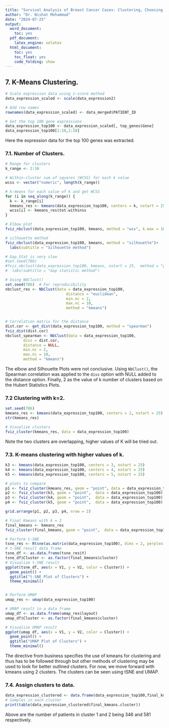 ```yaml
---
title: "Survival Analysis of Breast Cancer Cases: Clustering, Choosing the Value of k"
author: "Dr. Nishat Mohammad"
date: "2024-07-25"
output:
  word_document:
    toc: yes
  pdf_document:
    latex_engine: xelatex
  html_document:
    toc: yes
    toc_float: yes
    code_folding: show
---
```



## 7. K-Means Clustering. 

```r
# Scale expression data using z-score method
data_expression_scaled <- scale(data_expression2)

# Add row names
rownames(data_expression_scaled) <- data_merged$PATIENT_ID

# Get the top 100 gene expressions
data_expression_top100 <- data_expression_scaled[, top_genes$Gene]
data_expression_top100[1:10,1:10]

```
Here the expression data for the top 100 genes was extracted.  
 
 
### 7.1. Number of Clusters.  

```r
# Range for clusters
k_range <- 2:10

# Within-cluster sum of squares (WCSS) for each k value
wcss <- vector("numeric", length(k_range))

# k-means for each value of k and get WCSS
for (i in seq_along(k_range)) {
  k <- k_range[i]
  kmeans_res <- kmeans(data_expression_top100, centers = k, nstart = 25)
  wcss[i] <- kmeans_res$tot.withinss
}

# Elbow plot
fviz_nbclust(data_expression_top100, kmeans, method = "wss", k.max = 10, nstart = 25)

# silhouette method
fviz_nbclust(data_expression_top100, kmeans, method = "silhouette")+
  labs(subtitle = "Silhouette method")

# Gap_Stat is very slow
#set.seed(786)
#fviz_nbclust(data_expression_top100, kmeans, nstart = 25,  method = "gap_stat", nboot = 500, verbose=FALSE)+
#  labs(subtitle = "Gap statistic method")

# Using NbClust()
set.seed(786)  # For reproducibility
nbclust_res <- NbClust(data = data_expression_top100, 
                           distance = "euclidean", 
                           min.nc = 2, 
                           max.nc = 10, 
                           method = "kmeans")


# Correlation matrix for the distance
dist.cor <- get_dist(data_expression_top100, method = "spearman")
fviz_dist(dist.cor)
nbclust_spearman <- NbClust(data = data_expression_top100,
        diss = dist.cor,
        distance = NULL,
        min.nc = 2,
        max.nc = 10,
        method = "kmeans")


```
The elbow and Silhouette Plots were not conclusive. Using `NbClust()`, the Spearman correlation was applied to the `diss` option with NULL added to the distance option. Finally, 2 as the value of k number of clusters based on the Hubert Statistics Plots.  


### 7.2 Clustering with k=2.    

```r
set.seed(786)
kmeans_res <- kmeans(data_expression_top100, centers = 2, nstart = 25)
str(kmeans_res)

# Visualize clusters
fviz_cluster(kmeans_res, data = data_expression_top100)

```

Note the two clusters are overlapping, higher values of K will be tried out.

### 7.3. K-means clustering with higher values of k.  

```r
k3 <- kmeans(data_expression_top100, centers = 3, nstart = 25)
k4 <- kmeans(data_expression_top100, centers = 4, nstart = 25)
k5 <- kmeans(data_expression_top100, centers = 5, nstart = 25)

# plots to compare
p1 <- fviz_cluster(kmeans_res, geom = "point", data = data_expression_top100) + ggtitle("k = 2")
p2 <- fviz_cluster(k3, geom = "point",  data = data_expression_top100) + ggtitle("k = 3")
p3 <- fviz_cluster(k4, geom = "point",  data = data_expression_top100) + ggtitle("k = 4")
p4 <- fviz_cluster(k5, geom = "point",  data = data_expression_top100) + ggtitle("k = 5")

grid.arrange(p1, p2, p3, p4, nrow = 2)

# Final Kmeans with k = 2
final_kmeans <- kmeans_res
fviz_cluster(final_kmeans, geom = "point",  data = data_expression_top100) + ggtitle("k = 2")

# Perform t-SNE
tsne_res <- Rtsne(as.matrix(data_expression_top100), dims = 2, perplexity = 30)
# t-SNE result data frame
tsne_df <- as.data.frame(tsne_res$Y)
tsne_df$Cluster <- as.factor(final_kmeans$cluster)
# Visualize t-SNE result
ggplot(tsne_df, aes(x = V1, y = V2, color = Cluster)) +
  geom_point() +
  ggtitle("t-SNE Plot of Clusters") +
  theme_minimal()


# Perform UMAP
umap_res <- umap(data_expression_top100)

# UMAP result in a data frame
umap_df <- as.data.frame(umap_res$layout)
umap_df$Cluster <- as.factor(final_kmeans$cluster)

# Visualize UMAP result
ggplot(umap_df, aes(x = V1, y = V2, color = Cluster)) +
  geom_point() +
  ggtitle("UMAP Plot of Clusters") +
  theme_minimal()

```

The directive from business specifies the use of kmeans for clustering and thus has to be followed through but other methods of clustering may be used to look for better outlined clusters. For now, we move forward with kmeans using 2 clusters. The clusters can be seen using tSNE and UMAP.  

### 7.4. Assign clusters to data.  

```r
data_expression_clustered <- data.frame(data_expression_top100,final_kmeans$cluster)
# Samples in each cluster
print(table(data_expression_clustered$final_kmeans.cluster))

```
Above are the number of patients in cluster 1 and 2 being 346 and 581 respectively.  
